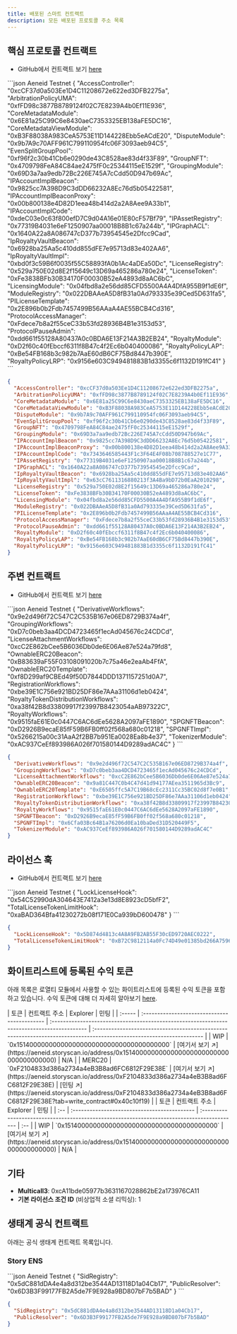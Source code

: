 ```yaml
---
title: 배포된 스마트 컨트랙트
description: 모든 배포된 프로토콜 주소 목록
---
```


## 핵심 프로토콜 컨트랙트

* GitHub에서 컨트랙트 보기 [here](https://github.com/storyprotocol/protocol-core-v1/tree/main)

<CodeGroup>
  ```json Aeneid Testnet
  {
    "AccessController": "0xcCF37d0a503Ee1D4C11208672e622ed3DFB2275a",
    "ArbitrationPolicyUMA": "0xfFD98c3877B8789124f02C7E8239A4b0Ef11E936",
    "CoreMetadataModule": "0x6E81a25C99C6e8430aeC7353325EB138aFE5DC16",
    "CoreMetadataViewModule": "0xB3F88038A983CeA5753E11D144228Ebb5eACdE20",
    "DisputeModule": "0x9b7A9c70AFF961C799110954fc06F3093aeb94C5",
    "EvenSplitGroupPool": "0xf96f2c30b41Cb6e0290de43C8528ae83d4f33F89",
    "GroupNFT": "0x4709798FeA84C84ae2475fF0c25344115eE1529f",
    "GroupingModule": "0x69D3a7aa9edb72Bc226E745A7cCdd50D947b69Ac",
    "IPAccountImplBeacon": "0x9825cc7A398D9C3dDD66232A8Ec76d5b05422581",
    "IPAccountImplBeaconProxy": "0x00b800138e4D82D1eea48b414d2a2A8Aee9A33b1",
    "IPAccountImplCode": "0xdeC03e0c63f800efD7C9d04A16e01E80cF57Bf79",
    "IPAssetRegistry": "0x77319B4031e6eF1250907aa00018B8B1c67a244b",
    "IPGraphACL": "0x1640A22a8A086747cD377b73954545e2Dfcc9Cad",
    "IpRoyaltyVaultBeacon": "0x6928ba25Aa5c410dd855dFE7e95713d83e402AA6",
    "IpRoyaltyVaultImpl": "0xbd0f3c59B6f0035f55C58893fA0b1Ac4aDEa50Dc",
    "LicenseRegistry": "0x529a750E02d8E2f15649c13D69a465286a780e24",
    "LicenseToken": "0xFe3838BFb30B34170F00030B52eA4893d8aAC6bC",
    "LicensingModule": "0x04fbd8a2e56dd85CFD5500A4A4DfA955B9f1dE6f",
    "ModuleRegistry": "0x022DBAAeA5D8fB31a0Ad793335e39Ced5D631fa5",
    "PILicenseTemplate": "0x2E896b0b2Fdb7457499B56AAaA4AE55BCB4Cd316",
    "ProtocolAccessManager": "0xFdece7b8a2f55ceC33b53fd28936B4B1e3153d53",
    "ProtocolPauseAdmin": "0xdd661f55128A80437A0c0BDA6E13F214A3B2EB24",
    "RoyaltyModule": "0xD2f60c40fEbccf6311f8B47c4f2Ec6b040400086",
    "RoyaltyPolicyLAP": "0xBe54FB168b3c982b7AaE60dB6CF75Bd8447b390E",
    "RoyaltyPolicyLRP": "0x9156e603C949481883B1d3355c6f1132D191fC41"
  }
  ```

  ```json Mainnet
  {
    "AccessController": "0xcCF37d0a503Ee1D4C11208672e622ed3DFB2275a",
    "ArbitrationPolicyUMA": "0xfFD98c3877B8789124f02C7E8239A4b0Ef11E936",
    "CoreMetadataModule": "0x6E81a25C99C6e8430aeC7353325EB138aFE5DC16",
    "CoreMetadataViewModule": "0xB3F88038A983CeA5753E11D144228Ebb5eACdE20",
    "DisputeModule": "0x9b7A9c70AFF961C799110954fc06F3093aeb94C5",
    "EvenSplitGroupPool": "0xf96f2c30b41Cb6e0290de43C8528ae83d4f33F89",
    "GroupNFT": "0x4709798FeA84C84ae2475fF0c25344115eE1529f",
    "GroupingModule": "0x69D3a7aa9edb72Bc226E745A7cCdd50D947b69Ac",
    "IPAccountImplBeacon": "0x9825cc7A398D9C3dDD66232A8Ec76d5b05422581",
    "IPAccountImplBeaconProxy": "0x00b800138e4D82D1eea48b414d2a2A8Aee9A33b1",
    "IPAccountImplCode": "0x7343646585443F1c3F64E4F08b708788527e1C77",
    "IPAssetRegistry": "0x77319B4031e6eF1250907aa00018B8B1c67a244b",
    "IPGraphACL": "0x1640A22a8A086747cD377b73954545e2Dfcc9Cad",
    "IpRoyaltyVaultBeacon": "0x6928ba25Aa5c410dd855dFE7e95713d83e402AA6",
    "IpRoyaltyVaultImpl": "0x63cC7611316880213f3A4Ba9bD72b0EaA2010298",
    "LicenseRegistry": "0x529a750E02d8E2f15649c13D69a465286a780e24",
    "LicenseToken": "0xFe3838BFb30B34170F00030B52eA4893d8aAC6bC",
    "LicensingModule": "0x04fbd8a2e56dd85CFD5500A4A4DfA955B9f1dE6f",
    "ModuleRegistry": "0x022DBAAeA5D8fB31a0Ad793335e39Ced5D631fa5",
    "PILicenseTemplate": "0x2E896b0b2Fdb7457499B56AAaA4AE55BCB4Cd316",
    "ProtocolAccessManager": "0xFdece7b8a2f55ceC33b53fd28936B4B1e3153d53",
    "ProtocolPauseAdmin": "0xdd661f55128A80437A0c0BDA6E13F214A3B2EB24",
    "RoyaltyModule": "0xD2f60c40fEbccf6311f8B47c4f2Ec6b040400086",
    "RoyaltyPolicyLAP": "0xBe54FB168b3c982b7AaE60dB6CF75Bd8447b390E",
    "RoyaltyPolicyLRP": "0x9156e603C949481883B1d3355c6f1132D191fC41"
  }
  ```
</CodeGroup>

## 주변 컨트랙트

* GitHub에서 컨트랙트 보기 [here](https://github.com/storyprotocol/protocol-periphery-v1)

<CodeGroup>
  ```json Aeneid Testnet
  {
    "DerivativeWorkflows": "0x9e2d496f72C547C2C535B167e06ED8729B374a4f",
    "GroupingWorkflows": "0xD7c0beb3aa4DCD4723465f1ecAd045676c24CDCd",
    "LicenseAttachmentWorkflows": "0xcC2E862bCee5B6036Db0de6E06Ae87e524a79fd8",
    "OwnableERC20Beacon": "0xB83639aF55F03108091020b7c75a46e2eaAb4FfA",
    "OwnableERC20Template": "0xf8D299af9CBEd49f50D7844DDD1371157251d0A7",
    "RegistrationWorkflows": "0xbe39E1C756e921BD25DF86e7AAa31106d1eb0424",
    "RoyaltyTokenDistributionWorkflows": "0xa38f42B8d33809917f23997B8423054aAB97322C",
    "RoyaltyWorkflows": "0x9515faE61E0c0447C6AC6dEe5628A2097aFE1890",
    "SPGNFTBeacon": "0xD2926B9ecaE85fF59B6FB0ff02f568a680c01218",
    "SPGNFTImpl": "0x5266215a00c31AaA2f2BB7b951Ea0028Ea8b4e37",
    "TokenizerModule": "0xAC937CeEf893986A026f701580144D9289adAC4C"
  }
  ```

  ```json Mainnet
  {
    "DerivativeWorkflows": "0x9e2d496f72C547C2C535B167e06ED8729B374a4f",
    "GroupingWorkflows": "0xD7c0beb3aa4DCD4723465f1ecAd045676c24CDCd",
    "LicenseAttachmentWorkflows": "0xcC2E862bCee5B6036Db0de6E06Ae87e524a79fd8",
    "OwnableERC20Beacon": "0x9a81C447C0b4C47d41d94177AEea3511965d3Bc9",
    "OwnableERC20Template": "0xE6505ffc5A7C19B68cEc2311Cc35BC02d8f7e0B1",
    "RegistrationWorkflows": "0xbe39E1C756e921BD25DF86e7AAa31106d1eb0424",
    "RoyaltyTokenDistributionWorkflows": "0xa38f42B8d33809917f23997B8423054aAB97322C",
    "RoyaltyWorkflows": "0x9515faE61E0c0447C6AC6dEe5628A2097aFE1890",
    "SPGNFTBeacon": "0xD2926B9ecaE85fF59B6FB0ff02f568a680c01218",
    "SPGNFTImpl": "0x6Cfa03Bc64B1a76206d0Ea10baDed31D520449F5",
    "TokenizerModule": "0xAC937CeEf893986A026f701580144D9289adAC4C"
  }
  ```
</CodeGroup>

## 라이선스 훅

* GitHub에서 컨트랙트 보기 [here](https://github.com/storyprotocol/protocol-periphery-v1/tree/main/contracts/hooks)

<CodeGroup>
  ```json Aeneid Testnet
  {
    "LockLicenseHook": "0x54C52990dA304643E7412a3e13d8E8923cD5bfF2",
    "TotalLicenseTokenLimitHook": "0xaBAD364Bfa41230272b08f171E0Ca939bD600478"
  }
  ```

  ```json Mainnet
  {
    "LockLicenseHook": "0x5D874d4813c4A8A9FB2AB55F30cED9720AEC0222",
    "TotalLicenseTokenLimitHook": "0xB72C9812114a0Fc74D49e01385bd266A75960Cda"
  }
  ```
</CodeGroup>

## 화이트리스트에 등록된 수익 토큰

아래 목록은 로열티 모듈에서 사용할 수 있는 화이트리스트에 등록된 수익 토큰을 포함하고 있습니다. 수익 토큰에 대해 더 자세히 알아보기 [here](/concepts/royalty-module/ip-royalty-vault).

<Tabs>
  <Tab title="Aeneid 테스트넷">
    | 토큰     | 컨트랙트 주소                                      | Explorer                                                                                    | 민팅                                                                                                                    |
    | :----- | :------------------------------------------- | :------------------------------------------------------------------------------------------ | :-------------------------------------------------------------------------------------------------------------------- |
    | WIP    | `0x1514000000000000000000000000000000000000` | [여기서 보기 ↗️](https://aeneid.storyscan.io/address/0x1514000000000000000000000000000000000000) | N/A                                                                                                                   |
    | MERC20 | `0xF2104833d386a2734a4eB3B8ad6FC6812F29E38E` | [여기서 보기 ↗️](https://aeneid.storyscan.io/address/0xF2104833d386a2734a4eB3B8ad6FC6812F29E38E) | [민팅 ↗️](https://aeneid.storyscan.io/address/0xF2104833d386a2734a4eB3B8ad6FC6812F29E38E?tab=write_contract#0x40c10f19) |
  </Tab>

  <Tab title="메인넷">
    | 토큰  | 컨트랙트 주소                                      | Explorer                                                                                    | 민팅  |
    | :-- | :------------------------------------------- | :------------------------------------------------------------------------------------------ | :-- |
    | WIP | `0x1514000000000000000000000000000000000000` | [여기서 보기 ↗️](https://aeneid.storyscan.io/address/0x1514000000000000000000000000000000000000) | N/A |
  </Tab>
</Tabs>

## 기타

* **Multicall3**: 0xcA11bde05977b3631167028862bE2a173976CA11
* **기본 라이선스 조건 ID** (비상업적 소셜 리믹싱): 1

## 생태계 공식 컨트랙트

아래는 공식 생태계 컨트랙트 목록입니다.

### Story ENS

<CodeGroup>
  ```json Aeneid Testnet
  {
    "SidRegistry": "0x5dC881dDA4e4a8d312be3544AD13118D1a04Cb17",
    "PublicResolver": "0x6D3B3F99177FB2A5de7F9E928a9BD807bF7b5BAD"
  }
  ```

  ```json Mainnet
  {
    "SidRegistry": "0x5dC881dDA4e4a8d312be3544AD13118D1a04Cb17",
    "PublicResolver": "0x6D3B3F99177FB2A5de7F9E928a9BD807bF7b5BAD"
  }
  ```
</CodeGroup>
